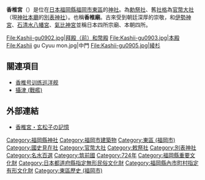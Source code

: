 {{Unreferenced|time=2020-03-07T02:09:11+00:00}}
{{日本神社
| name = 香椎宮
| img = File:Kashii gu0901.jpg
| img_capt = 香椎宮幣殿・本殿
| image_width = 250px
| nihongo = 香椎宮
| hiragana = かしいぐう
| romaji = Kashii-gū
| location = [[福岡縣|福岡縣]][[福岡市|福岡市]][[東區_(福岡市)|東區]]香椎4-16-1
| god = [[仲哀天皇|仲哀天皇]]<br />[[神功皇后|神功皇后]]
| type = [[官幣大社|官幣大社]]・[[勅祭社|勅祭社]]・[[別表神社|別表神社]]
| struct = [[香椎造|香椎造]]
| open_year = [[神龜_(聖武天皇)|神龜]]元年（724年）
| cere_date = 10月29日
|}}

'''香椎宮'''（{{lang|ja|かしいぐう}}）是位在[[日本|日本]][[福岡縣|福岡縣]][[福岡市|福岡市]][[東區_(福岡市)|東區]]的[[神社|神社]]。為[[勅祭社|勅祭社]]、舊[[社格|社格]]為[[官幣大社|官幣大社]]（現[[神社本廳|神社本廳]]的[[別表神社|別表神社]]）。也稱'''香椎廟'''。古來受到朝廷深厚的崇敬，和[[伊勢神宮|伊勢神宮]]、[[石清水八幡宮|石清水八幡宮]]、[[氣比神宮|氣比神宮]]並稱日本四所宗廟、本朝四所。

<gallery>
File:Kashii-gu0902.jpg|拜殿（前）和幣殿
File:Kashii-gu0903.jpg|本殿
File:Kashii gu Cyuu mon.jpg|中門
File:Kashii-gu0905.jpg|綾杉
</gallery>

== 關連項目 ==
*[[香椎号训练巡洋舰|香椎号训练巡洋舰]]
*[[攝津_(戰艦)|攝津 (戰艦)]]

== 外部連結 ==
{{Commonscat|Kashii-gū}}
* [http://www.genbu.net/data/tikuzen/kasii_title.htm 香椎宮・玄松子の記憶] {{Wayback|url=http://www.genbu.net/data/tikuzen/kasii_title.htm |date=20101125050330 }}

{{近代社格制度}}

[[Category:福岡縣神社|Category:福岡縣神社]]
[[Category:福岡市建築物|Category:福岡市建築物]]
[[Category:東區_(福岡市)|Category:東區 (福岡市)]]
[[Category:國史見在社|Category:國史見在社]]
[[Category:官幣大社|Category:官幣大社]]
[[Category:敕祭社|Category:敕祭社]]
[[Category:別表神社|Category:別表神社]]
[[Category:名水百選|Category:名水百選]]
[[Category:筑前國|Category:筑前國]]
[[Category:724年|Category:724年]]
[[Category:福岡縣重要文化財|Category:福岡縣重要文化財]]
[[Category:日本都道府縣指定無形民俗文化財|Category:日本都道府縣指定無形民俗文化財]]
[[Category:福岡縣內市町村指定有形文化財|Category:福岡縣內市町村指定有形文化財]]
[[Category:東區歷史_(福岡市)|Category:東區歷史 (福岡市)]]